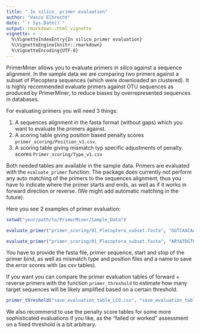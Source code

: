 ```yaml
---
title: "_In silico_ primer evaluation"
author: "Vasco Elbrecht"
date: "`r Sys.Date()`"
output: rmarkdown::html_vignette
vignette: >
  %\VignetteIndexEntry{In silico primer evaluation}
  %\VignetteEngine{knitr::rmarkdown}
  %\VignetteEncoding{UTF-8}
---
```


PrimerMiner allows you to evaluate primers _in silico_ against a sequence alignment. In the sample data we are comparing two primers against a subset of Plecoptera sequences (which were downloaded an clustered). It is highly recommended evaluate primers against OTU sequences as produced by PrimerMiner, to reduce biases by overrepresented sequences in databases.

For evaluating primers you will need 3 things:

1. A sequences alignment in the fasta format (without gaps) which you want to evaluate the primers against.
1. A scoring table giving position based penalty scores `primer_scoring/Position_v1.csv`.
1. A scoring table giving mismatch typ specific adjustments of penalty scores `Primer_scoring/Type_v1.csv`

Both needed tables are available in the sample data. Primers are evaluated with the `evaluate_primer` function. The package does currently not perform any auto matching of the primers to the sequences alignment, thus you have to indicate where the primer starts and ends, as well as if it works in forward direction or reverse. (We might add automatic matching in the future).

Here you see 2 examples of primer evaluation:

```r
setwd("your/path/to/PrimerMiner/Sample_Data")

evaluate_primer("primer_scoring/01_Plecoptera_subset.fasta", "GGTCAACAAATCATAAAGATATTGG", 1, 25, save="save_evaluation_table_LCO.csv", mm_position ="primer_scoring/Position_v1.csv", adjacent=2, mm_type="primer_scoring/Type_v1.csv") 

evaluate_primer("primer_scoring/01_Plecoptera_subset.fasta", "ARYATDGTRATDGCHCCDGC", 585, 604, save="save_evaluation_table_BR1.csv", mm_position ="primer_scoring/Position_v1.csv", adjacent=2, mm_type="primer_scoring/Type_v1.csv", forward=F) 
```

You have to provide the fasta file, primer sequence, start and stop of the primer bind, as well as mismatch type and position files and a name to save the error scores with (as csv tables). 


If you want you can compare the primer evaluation tables of forward + reverse primers with the function `primer_threshold` to estimate how many target sequences will be likely amplified based on a certain threshold. 

```r
primer_threshold("save_evaluation_table_LCO.csv", "save_evaluation_table_BR1.csv", threshold=120)
```

We also recommend to use the penalty score tables for some more sophisticated evaluations if you like, as the "failed or worked" assessment on a fixed threshold is a bit arbitrary. 

